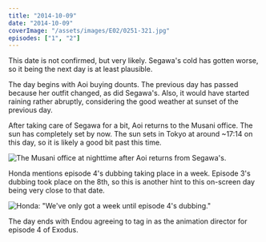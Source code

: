 ```yaml
---
title: "2014-10-09"
date: "2014-10-09"
coverImage: "/assets/images/E02/0251-321.jpg"
episodes: ["1", "2"]
---
```


This date is not confirmed, but very likely. Segawa's cold has gotten worse, so it being the next day is at least plausible.

The day begins with Aoi buying dounts. The previous day has passed because her outfit changed, as did Segawa's. Also, it would have started raining rather abruptly, considering the good weather at sunset of the previous day.

After taking care of Segawa for a bit, Aoi returns to the Musani office. The sun has completely set by now. The sun sets in Tokyo at around ~17:14 on this day, so it is likely a good bit past this time.

![The Musani office at nighttime after Aoi returns from Segawa's.](/assets/images/E02/0227-320.jpg)

Honda mentions episode 4's dubbing taking place in a week. Episode 3's dubbing took place on the 8th, so this is another hint to this on-screen day being very close to that date.

![Honda: "We've only got a week until episode 4's dubbing."](/assets/images/E02/0239-321.jpg)

The day ends with Endou agreeing to tag in as the animation director for episode 4 of Exodus.
